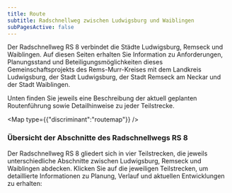 ```yaml
---
title: Route
subtitle: Radschnellweg zwischen Ludwigsburg und Waiblingen
subPagesActive: false
---
```

Der Radschnellweg RS 8 verbindet die Städte Ludwigsburg, Remseck und Waiblingen. Auf diesen Seiten erhalten Sie Information zu Anforderungen, Planungsstand und Beteiligungsmöglichkeiten dieses Gemeinschaftsprojekts des Rems-Murr-Kreises mit dem Landkreis Ludwigsburg, der Stadt Ludwigsburg, der Stadt Remseck am Neckar und der Stadt Waiblingen.

Unten finden Sie jeweils eine Beschreibung der aktuell geplanten Routenführung sowie Detailhinweise zu jeder Teilstrecke.

<Map type={{"discriminant":"routemap"}} />

### Übersicht der Abschnitte des Radschnellwegs RS 8

Der Radschnellweg RS 8 gliedert sich in vier Teilstrecken, die jeweils unterschiedliche Abschnitte zwischen Ludwigsburg, Remseck und Waiblingen abdecken. Klicken Sie auf die jeweiligen Teilstrecken, um detaillierte Informationen zu Planung, Verlauf und aktuellen Entwicklungen zu erhalten:
